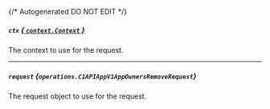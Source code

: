 {/* Autogenerated DO NOT EDIT  */}

##### `ctx` [*{ `context.Context` }*](https://pkg.go.dev/context#Context)
The context to use for the request.

---
##### `request` *{`operations.C1APIAppV1AppOwnersRemoveRequest`}*
The request object to use for the request.
<Collapsible openLabel={Labels.showProperties} closeLabel={Labels.hideProperties}>
    <C1APIAppV1AppOwnersRemoveRequest/>
</Collapsible>


